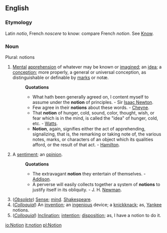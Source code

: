 ==English==

===Etymology===
Latin ''notio'', French ''noscere'' to know: compare French ''notion''. See [[Know]].

===Noun===
Plural: notions

#[[Mental]] [[apprehension]] of whatever may be known or [[imagine]]d; an [[idea]]; a [[conception]]; more properly, a general or universal conception, as distinguishable or definable by [[mark]]s or notæ.
#:'''Quotations'''
#:*What hath been generally agreed on, I content myself to assume under the '''notion''' of principles. - Sir [[Isaac Newton]].
#:*Few agree in their '''notions''' about these words. - [[Cheyne]].
#:*That '''notion''' of hunger, cold, sound, color, thought, wish, or fear which is in the mind, is called the "idea" of hunger, cold, etc. - [[Watts]].
#:*'''Notion''', again, signifies either the act of apprehending, signalizing, that is, the remarking or taking note of, the various notes, marks, or characters of an object which its qualities afford, or the result of that act. - [[Hamilton]].
#A [[sentiment]]; an [[opinion]].
#:'''Quotations'''
#:*The extravagant '''notion''' they entertain of themselves. - [[Addison]].
#:*A perverse will easily collects together a system of '''notions''' to justify itself in its obliquity. - J. H. [[Newman]].
#(''[[Obsolete]]'') [[Sense]]; [[mind]]. [[Shakespeare]].
#(''[[Colloquial]]'') An [[invention]]; an [[ingenious]] device; a [[knickknack]]; as, [[Yankee]] notions.
#(''[[Colloquial]]'') [[Inclination]]; [[intention]]; [[disposition]]; as, I have a notion to do it.

[[io:Notion]]
[[it:notion]]
[[pl:Notion]]